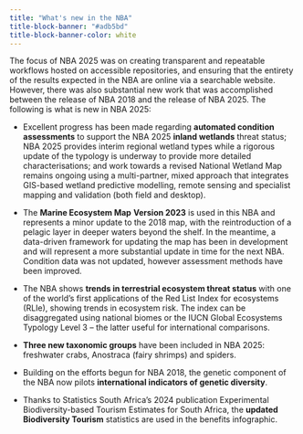```yaml
---
title: "What's new in the NBA"
title-block-banner: "#adb5bd"
title-block-banner-color: white
---
```


The focus of NBA 2025 was on creating transparent and repeatable workflows hosted on accessible repositories, and ensuring that the entirety of the results expected in the NBA are online via a searchable website. However, there was also substantial new work that was accomplished between the release of NBA 2018 and the release of NBA 2025. The following is what is new in NBA 2025:

-   Excellent progress has been made regarding **automated condition assessments** to support the NBA 2025 **inland wetlands** threat status; NBA 2025 provides interim regional wetland types while a rigorous update of the typology is underway to provide more detailed characterisations; and work towards a revised National Wetland Map remains ongoing using a multi-partner, mixed approach that integrates GIS-based wetland predictive modelling, remote sensing and specialist mapping and validation (both field and desktop).

-   The **Marine Ecosystem Map** **Version 2023** is used in this NBA and represents a minor update to the 2018 map, with the reintroduction of a pelagic layer in deeper waters beyond the shelf. In the meantime, a data-driven framework for updating the map has been in development and will represent a more substantial update in time for the next NBA. Condition data was not updated, however assessment methods have been improved.

-   The NBA shows **trends in terrestrial ecosystem threat status** with one of the world’s first applications of the Red List Index for ecosystems (RLIe), showing trends in ecosystem risk. The index can be disaggregated using national biomes or the IUCN Global Ecosystems Typology Level 3 – the latter useful for international comparisons.

-   **Three new taxonomic groups** have been included in NBA 2025: freshwater crabs, Anostraca (fairy shrimps) and spiders.

-   Building on the efforts begun for NBA 2018, the genetic component of the NBA now pilots **international indicators of genetic diversity**.

-   Thanks to Statistics South Africa’s 2024 publication Experimental Biodiversity-based Tourism Estimates for South Africa, the **updated Biodiversity Tourism** statistics are used in the benefits infographic. 
